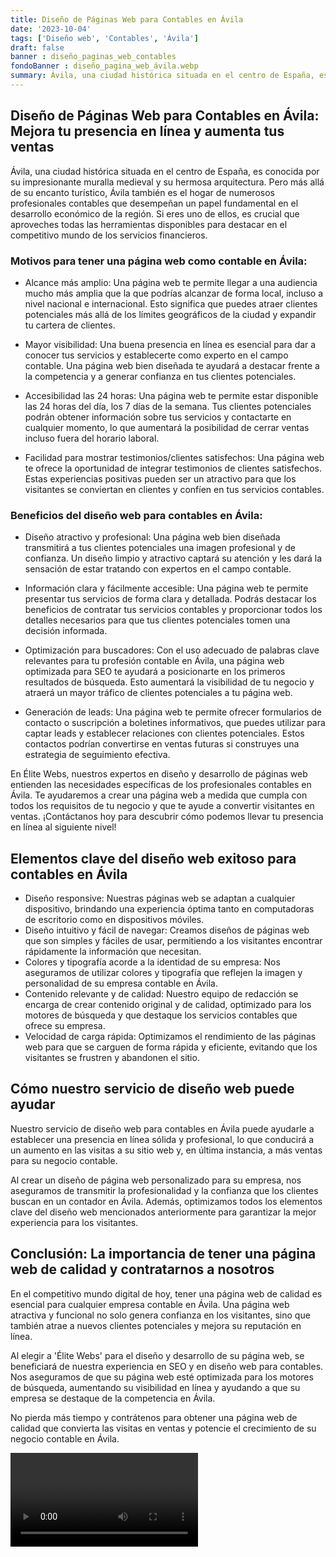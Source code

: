 ```yaml
---
title: Diseño de Páginas Web para Contables en Ávila
date: '2023-10-04'
tags: ['Diseño web', 'Contables', 'Ávila']
draft: false
banner : diseño_paginas_web_contables
fondoBanner : diseño_pagina_web_ávila.webp
summary: Ávila, una ciudad histórica situada en el centro de España, es conocida por su impresionante muralla medieval y su hermosa arquitectura. Pero más allá de su encanto turístico, Ávila también es el hogar de numerosos profesionales contables que desempeñan un papel fundamental en el desarrollo económico de la región. Si eres uno de ellos, es crucial que aproveches todas las herramientas disponibles para destacar en el competitivo mundo de los servicios financieros. 
---
```


## Diseño de Páginas Web para Contables en Ávila: Mejora tu presencia en línea y aumenta tus ventas

Ávila, una ciudad histórica situada en el centro de España, es conocida por su impresionante muralla medieval y su hermosa arquitectura. Pero más allá de su encanto turístico, Ávila también es el hogar de numerosos profesionales contables que desempeñan un papel fundamental en el desarrollo económico de la región. Si eres uno de ellos, es crucial que aproveches todas las herramientas disponibles para destacar en el competitivo mundo de los servicios financieros. 

### Motivos para tener una página web como contable en Ávila:

- Alcance más amplio: Una página web te permite llegar a una audiencia mucho más amplia que la que podrías alcanzar de forma local, incluso a nivel nacional e internacional. Esto significa que puedes atraer clientes potenciales más allá de los límites geográficos de la ciudad y expandir tu cartera de clientes.

- Mayor visibilidad: Una buena presencia en línea es esencial para dar a conocer tus servicios y establecerte como experto en el campo contable. Una página web bien diseñada te ayudará a destacar frente a la competencia y a generar confianza en tus clientes potenciales.

- Accesibilidad las 24 horas: Una página web te permite estar disponible las 24 horas del día, los 7 días de la semana. Tus clientes potenciales podrán obtener información sobre tus servicios y contactarte en cualquier momento, lo que aumentará la posibilidad de cerrar ventas incluso fuera del horario laboral.

- Facilidad para mostrar testimonios/clientes satisfechos: Una página web te ofrece la oportunidad de integrar testimonios de clientes satisfechos. Estas experiencias positivas pueden ser un atractivo para que los visitantes se conviertan en clientes y confíen en tus servicios contables.

### Beneficios del diseño web para contables en Ávila:

- Diseño atractivo y profesional: Una página web bien diseñada transmitirá a tus clientes potenciales una imagen profesional y de confianza. Un diseño limpio y atractivo captará su atención y les dará la sensación de estar tratando con expertos en el campo contable.

- Información clara y fácilmente accesible: Una página web te permite presentar tus servicios de forma clara y detallada. Podrás destacar los beneficios de contratar tus servicios contables y proporcionar todos los detalles necesarios para que tus clientes potenciales tomen una decisión informada.

- Optimización para buscadores: Con el uso adecuado de palabras clave relevantes para tu profesión contable en Ávila, una página web optimizada para SEO te ayudará a posicionarte en los primeros resultados de búsqueda. Esto aumentará la visibilidad de tu negocio y atraerá un mayor tráfico de clientes potenciales a tu página web.

- Generación de leads: Una página web te permite ofrecer formularios de contacto o suscripción a boletines informativos, que puedes utilizar para captar leads y establecer relaciones con clientes potenciales. Estos contactos podrían convertirse en ventas futuras si construyes una estrategia de seguimiento efectiva.

En Élite Webs, nuestros expertos en diseño y desarrollo de páginas web entienden las necesidades específicas de los profesionales contables en Ávila. Te ayudaremos a crear una página web a medida que cumpla con todos los requisitos de tu negocio y que te ayude a convertir visitantes en ventas. ¡Contáctanos hoy para descubrir cómo podemos llevar tu presencia en línea al siguiente nivel!

<GifSeo />

<Cta />

## Elementos clave del diseño web exitoso para contables en Ávila

- Diseño responsive: Nuestras páginas web se adaptan a cualquier dispositivo, brindando una experiencia óptima tanto en computadoras de escritorio como en dispositivos móviles.
- Diseño intuitivo y fácil de navegar: Creamos diseños de páginas web que son simples y fáciles de usar, permitiendo a los visitantes encontrar rápidamente la información que necesitan.
- Colores y tipografía acorde a la identidad de su empresa: Nos aseguramos de utilizar colores y tipografía que reflejen la imagen y personalidad de su empresa contable en Ávila.
- Contenido relevante y de calidad: Nuestro equipo de redacción se encarga de crear contenido original y de calidad, optimizado para los motores de búsqueda y que destaque los servicios contables que ofrece su empresa.
- Velocidad de carga rápida: Optimizamos el rendimiento de las páginas web para que se carguen de forma rápida y eficiente, evitando que los visitantes se frustren y abandonen el sitio.

## Cómo nuestro servicio de diseño web puede ayudar

Nuestro servicio de diseño web para contables en Ávila puede ayudarle a establecer una presencia en línea sólida y profesional, lo que conducirá a un aumento en las visitas a su sitio web y, en última instancia, a más ventas para su negocio contable.

Al crear un diseño de página web personalizado para su empresa, nos aseguramos de transmitir la profesionalidad y la confianza que los clientes buscan en un contador en Ávila. Además, optimizamos todos los elementos clave del diseño web mencionados anteriormente para garantizar la mejor experiencia para los visitantes.

## Conclusión: La importancia de tener una página web de calidad y contratarnos a nosotros

En el competitivo mundo digital de hoy, tener una página web de calidad es esencial para cualquier empresa contable en Ávila. Una página web atractiva y funcional no solo genera confianza en los visitantes, sino que también atrae a nuevos clientes potenciales y mejora su reputación en línea.

Al elegir a 'Élite Webs' para el diseño y desarrollo de su página web, se beneficiará de nuestra experiencia en SEO y en diseño web para contables. Nos aseguramos de que su página web esté optimizada para los motores de búsqueda, aumentando su visibilidad en línea y ayudando a que su empresa se destaque de la competencia en Ávila.

No pierda más tiempo y contrátenos para obtener una página web de calidad que convierta las visitas en ventas y potencie el crecimiento de su negocio contable en Ávila.

<Video />

<CtaBot job='Contables' city='Ávila'/>

<Gmaps query='Ávila+españa+maps' />